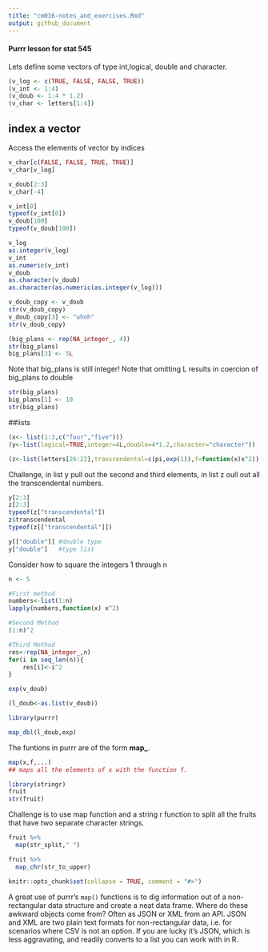 ```yaml
---
title: "cm016-notes_and_exercises.Rmd"
output: github_document
---
```


#### Purrr lesson for stat 545

Lets define some vectors of type int,logical, double and character.
```r
(v_log <- c(TRUE, FALSE, FALSE, TRUE))
(v_int <- 1:4)
(v_doub <- 1:4 * 1.2)
(v_char <- letters[1:4])
```

## index a vector

Access the elements of vector by indices
```r

v_char[c(FALSE, FALSE, TRUE, TRUE)]
v_char[v_log]

v_doub[2:3]
v_char[-4]

```

```r

v_int[0]
typeof(v_int[0])
v_doub[100]
typeof(v_doub[100])

```

```r
v_log
as.integer(v_log)
v_int
as.numeric(v_int)
v_doub
as.character(v_doub)
as.character(as.numeric(as.integer(v_log)))
```


```r
v_doub_copy <- v_doub
str(v_doub_copy)
v_doub_copy[3] <- "uhoh"
str(v_doub_copy)

```


```r
(big_plans <- rep(NA_integer_, 4))
str(big_plans)
big_plans[3] <- 5L
```

Note that big_plans is still integer!
Note that omitting L results in coercion of big_plans to double

```r
str(big_plans)
big_plans[1] <- 10
str(big_plans)
```

##lists

```r

(x<- list(1:3,c("four","five")))
(y<-list(logical=TRUE,integer=4L,double=4*1.2,character="character"))

(z<-list(letters[26:22],transcendental=c(pi,exp(1)),f=function(x)x^2))
```


Challenge, in list y pull out the second and third elements, 
in list z oull out all the transcendental numbers.

```r
y[2:3]
z[2:3]
typeof(z["transcendental"])
z$transcendental
typeof(z[["transcendental"]])

y[["double"]] #double type
y["double"]   #type list
```

Consider how to square the integers 1 through n 

```r
n <- 5

#First method
numbers<-list(1:n)
lapply(numbers,function(x) x^2)

#Second Method
(1:n)^2

#Third Method
res<-rep(NA_integer_,n)
for(i in seq_len(n)){
    res[i]<-i^2
}

exp(v_doub)

(l_doub<-as.list(v_doub))

library(purrr)

map_dbl(l_doub,exp)


```


The funtions in purrr are of the form **map_**. 

```r
map(x,f,...)
## maps all the elements of x with the function f.
```

```r
library(stringr)
fruit
str(fruit)
```

Challenge is to use map function and a string r function to split all the fruits that have two separate character strings.

```r
fruit %>%
  map(str_split," ")

fruit %>%
  map_chr(str_to_upper)
```

```r
knitr::opts_chunk$set(collapse = TRUE, comment = "#>")
```

A great use of purrr's `map()` functions is to dig information out of a non-rectangular data structure and create a neat data frame. Where do these awkward objects come from? Often as JSON or XML from an API. JSON and XML are two plain text formats for non-rectangular data, i.e. for scenarios where CSV is not an option. If you are lucky it's JSON, which is less aggravating, and readily converts to a list you can work with in R.

